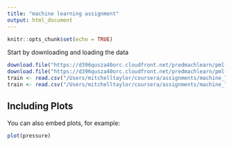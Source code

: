 ```yaml
---
title: "machine learning assignment"
output: html_document
---
```


```r
knitr::opts_chunk$set(echo = TRUE)
```

Start by downloading and loading the data

```r
download.file("https://d396qusza40orc.cloudfront.net/predmachlearn/pml-training.csv", "/Users/mitchelltaylor/coursera/assignments/machine_learning/pml-training.csv")
download.file("https://d396qusza40orc.cloudfront.net/predmachlearn/pml-testing.csv", "/Users/mitchelltaylor/coursera/assignments/machine_learning/pml-testing.csv")
train <- read.csv("/Users/mitchelltaylor/coursera/assignments/machine_learning/pml-training.csv")
train <- read.csv("/Users/mitchelltaylor/coursera/assignments/machine_learning/pml-testin.csv")
```

## Including Plots

You can also embed plots, for example:

```r
plot(pressure)
```
